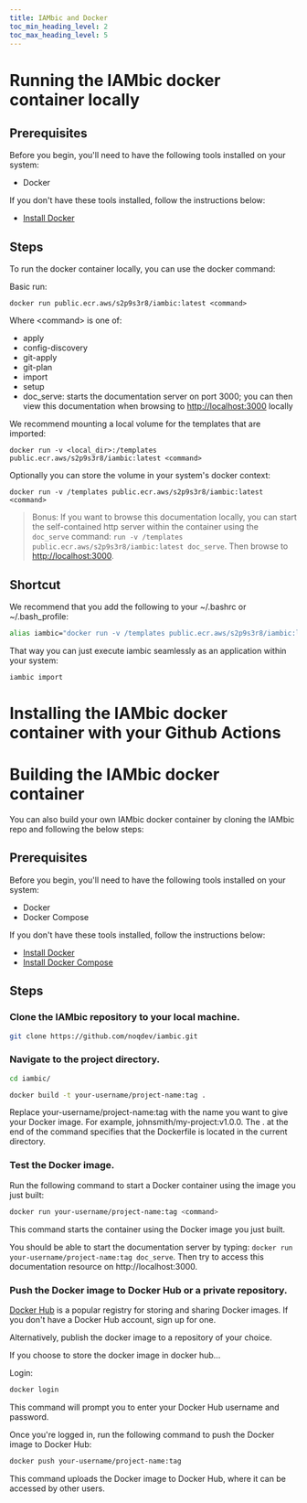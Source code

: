 ```yaml
---
title: IAMbic and Docker
toc_min_heading_level: 2
toc_max_heading_level: 5
---
```


# Running the IAMbic docker container locally

## Prerequisites

Before you begin, you'll need to have the following tools installed on your system:

* Docker

If you don't have these tools installed, follow the instructions below:

* [Install Docker](https://docs.docker.com/get-docker/)

## Steps

To run the docker container locally, you can use the docker command:

Basic run:

    docker run public.ecr.aws/s2p9s3r8/iambic:latest <command>

Where <command\> is one of:
* apply
* config-discovery
* git-apply
* git-plan
* import
* setup
* doc_serve: starts the documentation server on port 3000; you can then view this documentation when browsing to [http://localhost:3000](http://localhost:3000) locally

We recommend mounting a local volume for the templates that are imported:

    docker run -v <local_dir>:/templates public.ecr.aws/s2p9s3r8/iambic:latest <command>

Optionally you can store the volume in your system's docker context:

    docker run -v /templates public.ecr.aws/s2p9s3r8/iambic:latest <command>

> Bonus:
> If you want to browse this documentation locally, you can start the self-contained http server within the container using the `doc_serve` command: `run -v /templates public.ecr.aws/s2p9s3r8/iambic:latest doc_serve`. Then browse to [http://localhost:3000](http://localhost:3000).
>

## Shortcut

We recommend that you add the following to your ~/.bashrc or ~/.bash_profile:

```bash
alias iambic="docker run -v /templates public.ecr.aws/s2p9s3r8/iambic:latest"
```

That way you can just execute iambic seamlessly as an application within your system:

    iambic import

# Installing the IAMbic docker container with your Github Actions

# Building the IAMbic docker container

You can also build your own IAMbic docker container by cloning the IAMbic repo and following the below steps:

## Prerequisites
Before you begin, you'll need to have the following tools installed on your system:

* Docker
* Docker Compose

If you don't have these tools installed, follow the instructions below:

* [Install Docker](https://docs.docker.com/get-docker/)
* [Install Docker Compose](https://docs.docker.com/compose/install/)

## Steps

### Clone the IAMbic repository to your local machine.

```bash
git clone https://github.com/noqdev/iambic.git
```

### Navigate to the project directory.

```bash
cd iambic/
```

```bash
docker build -t your-username/project-name:tag .
```

Replace your-username/project-name:tag with the name you want to give your Docker image. For example, johnsmith/my-project:v1.0.0. The . at the end of the command specifies that the Dockerfile is located in the current directory.

### Test the Docker image.

Run the following command to start a Docker container using the image you just built:

```bash
docker run your-username/project-name:tag <command>
```

This command starts the container using the Docker image you just built.

You should be able to start the documentation server by typing: `docker run your-username/project-name:tag doc_serve`. Then try to access this documentation resource on http://localhost:3000.

### Push the Docker image to Docker Hub or a private repository.

[Docker Hub](https://hub.docker.com/) is a popular registry for storing and sharing Docker images. If you don't have a Docker Hub account, sign up for one.

Alternatively, publish the docker image to a repository of your choice.

If you choose to store the docker image in docker hub...

Login:

```bash
docker login
```

This command will prompt you to enter your Docker Hub username and password.

Once you're logged in, run the following command to push the Docker image to Docker Hub:

```bash
docker push your-username/project-name:tag
```

This command uploads the Docker image to Docker Hub, where it can be accessed by other users.
